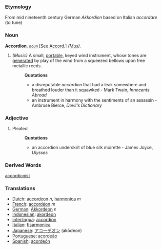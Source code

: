 ===Etymology===
From mid nineteenth century German ''Akkordion'' based on Italian ''accordare'' (to tune)
===Noun===
'''Accordion''', ''<code>[[noun (part of speech)|noun]]</code>'' [See [[Accord]].] ''([[Mus (subject)|Mus]]).''

#''(Music)'' A small, [[portable]], keyed wind instrument, whose tones are [[generated]] by play of the wind from a squeezed bellows upon free metallic reeds.
#:'''Quotations'''
#:* a disreputable ''accordion'' that had a leak somewhere and breathed louder than it squawked - Mark Twain, ''Innocents Abroad''
#:* an instrument in harmony with the sentiments of an assassin - Ambrose Bierce, ''Devil's Dictionary''
===Adjective===
#Pleated
#:'''Quotations'''
#:*an accordion underskirt of blue silk moirette - James Joyce, ''Ulysses''
===Derived Words===
[[accordionist]]

===Translations===
*[[Dutch]]: [[accordeon]] ''n'', [[harmonica]] ''m''
*[[French]]: [[accordéon]] ''m''
*[[German]]: [[Akkordeon]] ''n''
*[[Indonesian]]: [[akordeon]] 
*[[Interlingua]]: [[accordion]]
*[[Italian]]: [[fisarmonica]]
*[[Japanese]]: [[アコーデオン]] (akōdeon)
*[[Portuguese]]: [[acordeão]]
*[[Spanish]]: [[acordeón]]